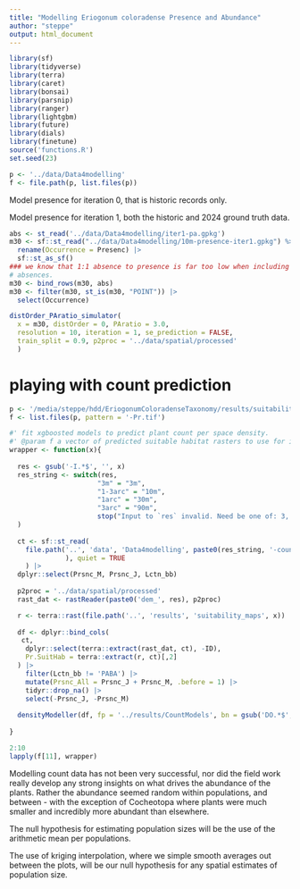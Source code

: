 ```yaml
---
title: "Modelling Eriogonum coloradense Presence and Abundance"
author: "steppe"
output: html_document
---
```


```r
library(sf)
library(tidyverse)
library(terra)
library(caret)
library(bonsai)
library(parsnip)
library(ranger)
library(lightgbm)
library(future)
library(dials)
library(finetune)
source('functions.R')
set.seed(23)
```

```r
p <- '../data/Data4modelling'
f <- file.path(p, list.files(p))
```

Model presence for iteration 0, that is historic records only. 

Model presence for iteration 1, both the historic and 2024 ground truth data. 
```r

abs <- st_read('../data/Data4modelling/iter1-pa.gpkg')
m30 <- sf::st_read("../data/Data4modelling/10m-presence-iter1.gpkg") %>% 
  rename(Occurrence = Presenc) |>
  sf::st_as_sf() 
### we know that 1:1 absence to presence is far too low when including the 'local'
# absences. 
m30 <- bind_rows(m30, abs)
m30 <- filter(m30, st_is(m30, "POINT")) |>
  select(Occurrence)

distOrder_PAratio_simulator(
  x = m30, distOrder = 0, PAratio = 3.0,
  resolution = 10, iteration = 1, se_prediction = FALSE,
  train_split = 0.9, p2proc = '../data/spatial/processed'
  )

```

# playing with count prediction 

```r

p <- '/media/steppe/hdd/EriogonumColoradenseTaxonomy/results/suitability_maps'
f <- list.files(p, pattern = '-Pr.tif')

#' fit xgboosted models to predict plant count per space density. 
#' @param f a vector of predicted suitable habitat rasters to use for input. 
wrapper <- function(x){
  
  res <- gsub('-I.*$', '', x)
  res_string <- switch(res,
                      "3m" = "3m",
                      "1-3arc" = "10m",
                      "1arc" = "30m",
                      "3arc" = "90m",
                      stop("Input to `res` invalid. Need be one of: 3, 10, 30, 90")
  )
  
  ct <- sf::st_read(
    file.path('..', 'data', 'Data4modelling', paste0(res_string, '-count-iter1.gpkg')
              ), quiet = TRUE
    ) |>
  dplyr::select(Prsnc_M, Prsnc_J, Lctn_bb)
  
  p2proc = '../data/spatial/processed'
  rast_dat <- rastReader(paste0('dem_', res), p2proc) 

  r <- terra::rast(file.path('..', 'results', 'suitability_maps', x))
  
  df <- dplyr::bind_cols(
   ct, 
    dplyr::select(terra::extract(rast_dat, ct), -ID), 
    Pr.SuitHab = terra::extract(r, ct)[,2]
  ) |> 
    filter(Lctn_bb != 'PABA') |>
    mutate(Prsnc_All = Prsnc_J + Prsnc_M, .before = 1) |>
    tidyr::drop_na() |>
    select(-Prsnc_J, -Prsnc_M)
  
  densityModeller(df, fp = '../results/CountModels', bn = gsub('DO.*$', '', x))
  
}

2:10
lapply(f[11], wrapper)

```

Modelling count data has not been very successful, nor did the field work really develop any strong insights on what drives the abundance of the plants. 
Rather the abundance seemed random within populations, and between - with the exception of Cocheotopa where plants were much smaller and incredibly more abundant than elsewhere. 

The null hypothesis for estimating population sizes will be the use of the arithmetic mean per populations. 

The use of kriging interpolation, where we simple smooth averages out between the plots, will be our null hypothesis for any spatial estimates of population size. 




